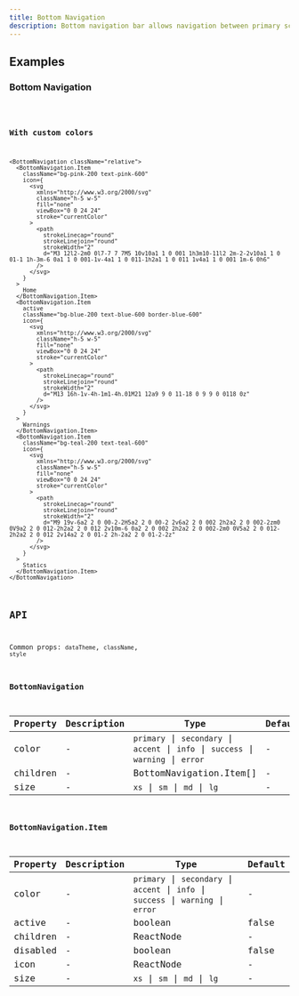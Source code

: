 ```yaml
---
title: Bottom Navigation
description: Bottom navigation bar allows navigation between primary screens.
---
```


## Examples

### Bottom Navigation

<code src="./demo/basic.tsx" />

### With custom colors

```tsx live
<BottomNavigation className="relative">
  <BottomNavigation.Item
    className="bg-pink-200 text-pink-600"
    icon={
      <svg
        xmlns="http://www.w3.org/2000/svg"
        className="h-5 w-5"
        fill="none"
        viewBox="0 0 24 24"
        stroke="currentColor"
      >
        <path
          strokeLinecap="round"
          strokeLinejoin="round"
          strokeWidth="2"
          d="M3 12l2-2m0 0l7-7 7 7M5 10v10a1 1 0 001 1h3m10-11l2 2m-2-2v10a1 1 0 01-1 1h-3m-6 0a1 1 0 001-1v-4a1 1 0 011-1h2a1 1 0 011 1v4a1 1 0 001 1m-6 0h6"
        />
      </svg>
    }
  >
    Home
  </BottomNavigation.Item>
  <BottomNavigation.Item
    active
    className="bg-blue-200 text-blue-600 border-blue-600"
    icon={
      <svg
        xmlns="http://www.w3.org/2000/svg"
        className="h-5 w-5"
        fill="none"
        viewBox="0 0 24 24"
        stroke="currentColor"
      >
        <path
          strokeLinecap="round"
          strokeLinejoin="round"
          strokeWidth="2"
          d="M13 16h-1v-4h-1m1-4h.01M21 12a9 9 0 11-18 0 9 9 0 0118 0z"
        />
      </svg>
    }
  >
    Warnings
  </BottomNavigation.Item>
  <BottomNavigation.Item
    className="bg-teal-200 text-teal-600"
    icon={
      <svg
        xmlns="http://www.w3.org/2000/svg"
        className="h-5 w-5"
        fill="none"
        viewBox="0 0 24 24"
        stroke="currentColor"
      >
        <path
          strokeLinecap="round"
          strokeLinejoin="round"
          strokeWidth="2"
          d="M9 19v-6a2 2 0 00-2-2H5a2 2 0 00-2 2v6a2 2 0 002 2h2a2 2 0 002-2zm0 0V9a2 2 0 012-2h2a2 2 0 012 2v10m-6 0a2 2 0 002 2h2a2 2 0 002-2m0 0V5a2 2 0 012-2h2a2 2 0 012 2v14a2 2 0 01-2 2h-2a2 2 0 01-2-2z"
        />
      </svg>
    }
  >
    Statics
  </BottomNavigation.Item>
</BottomNavigation>
```

## API

Common props: `dataTheme`, `className`, `style`

### BottomNavigation

| Property | Description | Type | Default |
| --- | --- | --- | --- |
| color | - | `primary` \| `secondary` \| `accent` \| `info` \| `success` \| `warning` \| `error` | - |
| children | - | BottomNavigation.Item[] | - |
| size | - | `xs` \| `sm` \| `md` \| `lg` | - |

### BottomNavigation.Item

| Property | Description | Type | Default |
| --- | --- | --- | --- |
| color | - | `primary` \| `secondary` \| `accent` \| `info` \| `success` \| `warning` \| `error` | - |
| active | - | boolean | false |
| children | - | ReactNode | - |
| disabled | - | boolean | false |
| icon | - | ReactNode | - |
| size | - | `xs` \| `sm` \| `md` \| `lg` | - |
